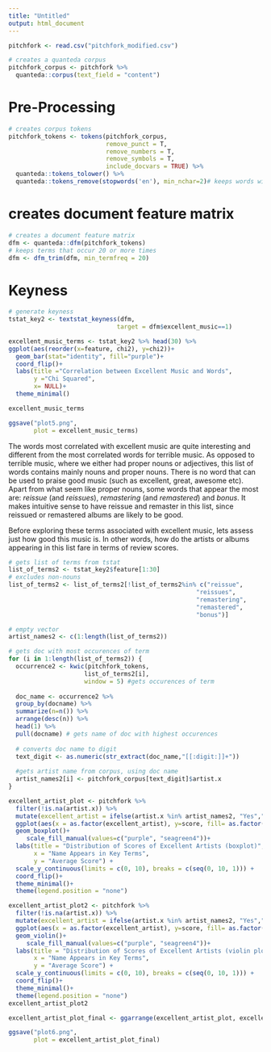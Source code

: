 ```yaml
---
title: "Untitled"
output: html_document
---
```




```r
pitchfork <- read.csv("pitchfork_modified.csv")

```


```r
# creates a quanteda corpus 
pitchfork_corpus <- pitchfork %>% 
  quanteda::corpus(text_field = "content")

```

# Pre-Processing 

```r
# creates corpus tokens 
pitchfork_tokens <- tokens(pitchfork_corpus, 
                           remove_punct = T, 
                           remove_numbers = T, 
                           remove_symbols = T, 
                           include_docvars = TRUE) %>%
  quanteda::tokens_tolower() %>% 
  quanteda::tokens_remove(stopwords('en'), min_nchar=2)# keeps words with 2 or more characters


```

# creates document feature matrix 
```r
# creates a document feature matrix 
dfm <- quanteda::dfm(pitchfork_tokens)
# keeps terms that occur 20 or more times 
dfm <- dfm_trim(dfm, min_termfreq = 20)

```


# Keyness 

```r
# generate keyness
tstat_key2 <- textstat_keyness(dfm, 
                              target = dfm$excellent_music==1)

```



```r

excellent_music_terms <- tstat_key2 %>% head(30) %>% 
ggplot(aes(reorder(x=feature, chi2), y=chi2))+
  geom_bar(stat="identity", fill="purple")+
  coord_flip()+
  labs(title ="Correlation between Excellent Music and Words", 
       y ="Chi Squared", 
       x= NULL)+
  theme_minimal()

excellent_music_terms

ggsave("plot5.png",
       plot = excellent_music_terms)
```

The words most correlated with excellent music are quite interesting and different from the most correlated words for terrible music. As opposed to terrible music, where we either had proper nouns or adjectives, this list of words contains mainly nouns and proper nouns. There is no word that can be used to praise good music (such as excellent, great, awesome etc). Apart from what seem like proper nouns, some words that appear the most are: *reissue* (and *reissues*), *remastering* (and *remastered*) and *bonus*. It makes intuitive sense to have reissue and remaster in this list, since reissued or remastered albums are likely to be good.

Before exploring these terms associated with excellent music, lets assess just how good this music is. In other words, how do the artists or albums appearing in this list fare in terms of review scores.

```r
# gets list of terms from tstat
list_of_terms2 <- tstat_key2$feature[1:30]
# excludes non-nouns
list_of_terms2 <- list_of_terms2[!list_of_terms2%in% c("reissue",
                                                    "reissues", 
                                                    "remastering", 
                                                    "remastered", 
                                                    "bonus")]

# empty vector
artist_names2 <- c(1:length(list_of_terms2))

# gets doc with most occurences of term
for (i in 1:length(list_of_terms2)) {
  occurrence2 <- kwic(pitchfork_tokens, 
                     list_of_terms2[i], 
                     window = 5) #gets occurences of term
  
  doc_name <- occurrence2 %>% 
  group_by(docname) %>% 
  summarize(n=n()) %>% 
  arrange(desc(n)) %>% 
  head(1) %>% 
  pull(docname) # gets name of doc with highest occurences
  
  # converts doc name to digit
  text_digit <- as.numeric(str_extract(doc_name,"[[:digit:]]+"))
  
  #gets artist name from corpus, using doc name
  artist_names2[i] <- pitchfork_corpus[text_digit]$artist.x
}

```



```r
excellent_artist_plot <- pitchfork %>% 
  filter(!is.na(artist.x)) %>% 
  mutate(excellent_artist = ifelse(artist.x %in% artist_names2, "Yes","No")) %>% 
  ggplot(aes(x = as.factor(excellent_artist), y=score, fill= as.factor(excellent_artist))) +
  geom_boxplot()+
     scale_fill_manual(values=c("purple", "seagreen4"))+
  labs(title = "Distribution of Scores of Excellent Artists (boxplot)",
       x = "Name Appears in Key Terms",
       y = "Average Score") +
  scale_y_continuous(limits = c(0, 10), breaks = c(seq(0, 10, 1))) +
  coord_flip()+
  theme_minimal()+
  theme(legend.position = "none")

excellent_artist_plot2 <- pitchfork %>% 
  filter(!is.na(artist.x)) %>% 
  mutate(excellent_artist = ifelse(artist.x %in% artist_names2, "Yes","No")) %>% 
  ggplot(aes(x = as.factor(excellent_artist), y=score, fill= as.factor(excellent_artist))) +
  geom_violin()+
     scale_fill_manual(values=c("purple", "seagreen4"))+
  labs(title = "Distribution of Scores of Excellent Artists (violin plot)",
       x = "Name Appears in Key Terms",
       y = "Average Score") +
  scale_y_continuous(limits = c(0, 10), breaks = c(seq(0, 10, 1))) +
  coord_flip()+
  theme_minimal()+
  theme(legend.position = "none")
excellent_artist_plot2

excellent_artist_plot_final <- ggarrange(excellent_artist_plot, excellent_artist_plot2, nrow=2)

ggsave("plot6.png",
       plot = excellent_artist_plot_final)
```
